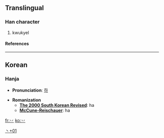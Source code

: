 ==Translingual==
===Han character===
{{Han char|rad=丶|as=01|sn=2|four=|canj=戈竹 (IH), X戈竹 (XIH)}}
# kwukyel
====References====
{{Han ref|kx=0080.121|dj=0162.211|hdz=10042.091|uh=4E37|ud=20023}}

----
==Korean==
===Hanja===

* '''Pronunciation''': [[하]]

* '''Romanization'''
** '''[[The 2000 South Korean Revised Romanization|The 2000 South Korean Revised]]''': ha
** '''[[McCune-Reischauer]]''': ha


[[Category:Korean-only CJKV Characters|丶+01]]

[[fr:丷]]
[[ko:丷]]